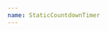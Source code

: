 ```yaml
---
name: StaticCountdownTimer
---
```


<Playground>
  <StaticCountdownTimer
    action="Respond"
    note="Before it's too late."
    countdownStart="2019-01-01T12:00:00.000-04:00"
    countdownEnd="2019-01-14T15:30:00.000-04:00"
    currentTime="2019-01-05T12:00:30.000-04:00"
  />
</Playground>

<Playground>
  <StaticCountdownTimer
    action="You forgot to do the thing 😵"
    note="And now it's too late."
    currentTime="2019-01-15T12:00:00.000-04:00"
    countdownStart="2019-09-01T12:00:00.000-04:00"
    countdownEnd="2019-09-14T15:30:00.000-04:00"
  />
</Playground>
